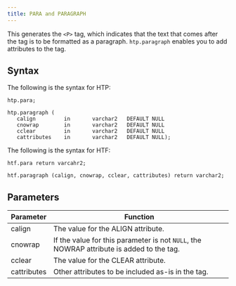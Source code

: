 ```yaml
---
title: PARA and PARAGRAPH
---
```


This generates the `<P>` tag, which indicates that the text that comes after the tag is to be formatted as a paragraph. `htp.paragraph` enables you to add attributes to the tag.

## Syntax

The following is the syntax for HTP:
```
htp.para;

htp.paragraph (
   calign         in       varchar2   DEFAULT NULL
   cnowrap        in       varchar2   DEFAULT NULL
   cclear         in       varchar2   DEFAULT NULL
   cattributes    in       varchar2   DEFAULT NULL);
```

The following is the syntax for HTF:
```
htf.para return varcahr2;

htf.paragraph (calign, cnowrap, cclear, cattributes) return varchar2;
```

## Parameters

| Parameter | Function |
| --------- | -------- |
| calign | The value for the ALIGN attribute. |
| cnowrap | If the value for this parameter is not `NULL`, the NOWRAP attribute is added to the tag. |
| cclear | The value for the CLEAR attribute. |
| cattributes | Other attributes to be included as-is in the tag. |
